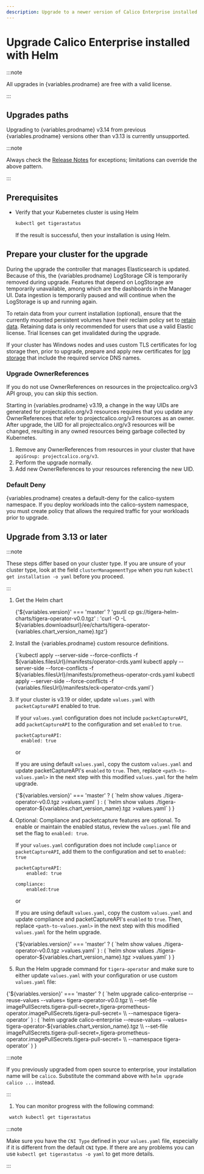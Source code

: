 ```yaml
---
description: Upgrade to a newer version of Calico Enterprise installed with Helm.
---
```



# Upgrade Calico Enterprise installed with Helm



:::note

All upgrades in {variables.prodname} are free with a valid license.

:::

## Upgrades paths

Upgrading to {variables.prodname} v3.14 from previous {variables.prodname} versions other than v3.13 is currently unsupported.

:::note

Always check the [Release Notes](../../../../release-notes/index.mdx) for exceptions; limitations can override the above pattern.

:::

## Prerequisites

- Verify that your Kubernetes cluster is using Helm

  ```bash
  kubectl get tigerastatus
  ```

  If the result is successful, then your installation is using Helm.

## Prepare your cluster for the upgrade

During the upgrade the controller that manages Elasticsearch is updated. Because of this, the {variables.prodname} LogStorage
CR is temporarily removed during upgrade. Features that depend on LogStorage are temporarily unavailable, among which
are the dashboards in the Manager UI. Data ingestion is temporarily paused and will continue when the LogStorage is
up and running again.

To retain data from your current installation (optional), ensure that the currently mounted persistent volumes
have their reclaim policy set to [retain data](https://kubernetes.io/docs/tasks/administer-cluster/change-pv-reclaim-policy/).
Retaining data is only recommended for users that use a valid Elastic license. Trial licenses can get invalidated during
the upgrade.

If your cluster has Windows nodes and uses custom TLS certificates for log storage then, prior to upgrade, prepare and apply new certificates for [log storage](../../../../operations/comms/log-storage-tls.mdx) that include the required service DNS names.

### Upgrade OwnerReferences

If you do not use OwnerReferences on resources in the projectcalico.org/v3 API group, you can skip this section.

Starting in {variables.prodname} v3.19, a change in the way UIDs are generated for projectcalico.org/v3 resources requires that you update any OwnerReferences
that refer to projectcalico.org/v3 resources as an owner. After upgrade, the UID for all projectcalico.org/v3 resources will be changed, resulting in any
owned resources being garbage collected by Kubernetes.

1. Remove any OwnerReferences from resources in your cluster that have `apiGroup: projectcalico.org/v3`.
1. Perform the upgrade normally.
1. Add new OwnerReferences to your resources referencing the new UID.

### Default Deny

{variables.prodname} creates a default-deny for the calico-system namespace. If you deploy workloads into the calico-system namespace, you must create policy that allows the required traffic for your workloads prior to upgrade.

## Upgrade from 3.13 or later

:::note

These steps differ based on your cluster type. If you are unsure of your cluster type, look at the field `clusterManagementType` when you run `kubectl get installation -o yaml` before you proceed.

:::

1. Get the Helm chart

   <CodeBlock language='bash'>
     {'${variables.version}' === 'master'
       ? 'gsutil cp gs://tigera-helm-charts/tigera-operator-v0.0.tgz'
       : 'curl -O -L ${variables.downloadsurl}/ee/charts/tigera-operator-{variables.chart_version_name}.tgz'}
   </CodeBlock>

1. Install the {variables.prodname} custom resource definitions.

   <CodeBlock language='bash'>
   {`kubectl apply --server-side --force-conflicts -f ${variables.filesUrl}/manifests/operator-crds.yaml
   kubectl apply --server-side --force-conflicts -f ${variables.filesUrl}/manifests/prometheus-operator-crds.yaml
   kubectl apply --server-side --force-conflicts -f {variables.filesUrl}/manifests/eck-operator-crds.yaml`}
   </CodeBlock>

1. If your cluster is v3.19 or older, update `values.yaml` with `packetCaptureAPI` enabled to true.

    If your `values.yaml` configuration does not include `packetCaptureAPI`, add `packetCaptureAPI` to the configuration and set `enabled` to `true`.

     ```
     packetCaptureAPI:
       enabled: true
    ```

    or

    If you are using default `values.yaml`, copy the custom `values.yaml` and update packetCaptureAPI's `enabled`  to `true`. Then, replace `<path-to-values.yaml>` in the next step with this modified `values.yaml` for the helm upgrade.

    <CodeBlock language='bash'>
        {'${variables.version}' === 'master'
            ? (
            `helm show values ./tigera-operator-v0.0.tgz >values.yaml`
            )
            : (
            `helm show values ./tigera-operator-${variables.chart_version_name}.tgz >values.yaml`
            )
        }
    </CodeBlock>

1. Optional: Compliance and packetcapture features are optional. To enable or maintain the enabled status, review the `values.yaml` file and set the flag to `enabled: true`.

    If your `values.yaml` configuration does not include `compliance` or `packetCaptureAPI`, add them to the configuration and set to `enabled: true`

    ```
    packetCaptureAPI:
        enabled: true

    compliance:
        enabled:true
    ```

    or

    If you are using default `values.yaml`, copy the custom `values.yaml` and update compliance and packetCaptureAPI's `enabled`  to `true`. Then, replace `<path-to-values.yaml>` in the next step with this modified `values.yaml` for the helm upgrade.

    <CodeBlock language='bash'>
        {'${variables.version}' === 'master'
            ? (
            `helm show values ./tigera-operator-v0.0.tgz >values.yaml`
            )
            : (
            `helm show values ./tigera-operator-${variables.chart_version_name}.tgz >values.yaml`
            )
        }
    </CodeBlock>

1. Run the Helm upgrade command for `tigera-operator` and make sure to either update `values.yaml` with your configuration or use custom `values.yaml` file:

  <CodeBlock language='bash'>
    {'${variables.version}' === 'master'
      ? (
        `helm upgrade calico-enterprise --reuse-values --values=<path-to-values-yaml> tigera-operator-v0.0.tgz \\
  --set-file imagePullSecrets.tigera-pull-secret=<path-to-pull-secret>,tigera-prometheus-operator.imagePullSecrets.tigera-pull-secret=<path-to-pull-secret> \\
  --namespace tigera-operator`
      )
      : (
        `helm upgrade calico-enterprise --reuse-values --values=<path-to-values-yaml> tigera-operator-${variables.chart_version_name}.tgz \\
  --set-file imagePullSecrets.tigera-pull-secret=<path-to-pull-secret>,tigera-prometheus-operator.imagePullSecrets.tigera-pull-secret=<path-to-pull-secret> \\
  --namespace tigera-operator`
        )
    }
  </CodeBlock>

  :::note

  If you previously upgraded from open source to enterprise, your installation name will be `calico`. Substitute the command
  above with `helm upgrade calico ...` instead.

  :::

  1. You can monitor progress with the following command:

  ```bash
   watch kubectl get tigerastatus
   ```

:::note

Make sure you have the `CNI Type` defined in your `values.yaml` file, especially if it is different from the default `CNI` type.
If there are any problems you can use `kubectl get tigerastatus -o yaml` to get more details.

:::
